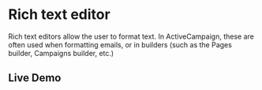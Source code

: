 # Rich text editor

Rich text editors allow the user to format text. In ActiveCampaign, these are often used when formatting emails, or in builders (such as the Pages builder, Campaigns builder, etc.)

## Live Demo


<StorybookIFrame storyId="components-rich-text-editor-rte" /> 